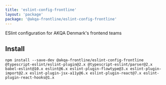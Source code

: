 ```yaml
---
title: 'eslint-config-frontline'
layout: 'package'
package: '@akqa-frontline/eslint-config-frontline'
---
```


ESlint configuration for AKQA Denmark's frontend teams

## Install

```
npm install --save-dev @akqa-frontline/eslint-config-frontline @typescript-eslint/eslint-plugin@2.x @typescript-eslint/parser@2.x babel-eslint@10.x eslint@6.x eslint-plugin-flowtype@3.x eslint-plugin-import@2.x eslint-plugin-jsx-a11y@6.x eslint-plugin-react@7.x eslint-plugin-react-hooks@1.x
```
